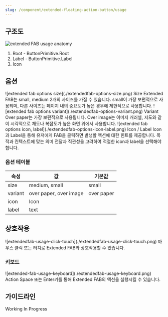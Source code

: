 ```yaml
---
slug: /component/extended-floating-action-button/usage
---
```


## 구조도

<Anatomy>![extended FAB usage anatomy](./anatomy.png)</Anatomy>

1. Root - ButtonPrimitive.Root
2. Label - ButtonPrimitive.Label
3. Icon

## 옵션

<HalfCard>
  <HalfCardImageCell>
    ![extended fab options size](./extendedfab-options-size.png)
  </HalfCardImageCell>
  <HalfCardDescriptionCell>
    <HalfCardDescriptionTitle>Size</HalfCardDescriptionTitle>
    <HalfCardDescription>
      Extended FAB는 small, medium 2개의 사이즈를 가질 수 있습니다. small이 가장
      보편적으로 사용되며, 다른 사이즈는 페이지 내의 중요도가 높은 경우에
      제한적으로 사용합니다.
    </HalfCardDescription>
  </HalfCardDescriptionCell>
</HalfCard>

<HalfCard>
  <HalfCardImageCell>
    ![extended fab options variant](./extendedfab-options-variant.png)
  </HalfCardImageCell>
  <HalfCardDescriptionCell>
    <HalfCardDescriptionTitle>Variant</HalfCardDescriptionTitle>
    <HalfCardDescription>
      Over paper는 가장 보편적으로 사용됩니다. Over image는 이미지 캐러셀,
      지도와 같이 시각적으로 채도나 복잡도가 높은 화면 위에서 사용합니다.
    </HalfCardDescription>
  </HalfCardDescriptionCell>
</HalfCard>

<HalfCard>
  <HalfCardImageCell>
    ![extended fab options icon, label](./extendedfab-options-icon-label.png)
  </HalfCardImageCell>
  <HalfCardDescriptionCell>
    <HalfCardDescriptionTitle>Icon / Label</HalfCardDescriptionTitle>
    <HalfCardDescription>
      Icon과 Label을 통해 유저에게 FAB을 클릭하면 발생할 액션에 대한 힌트를
      제공합니다. 목적과 컨텍스트에 맞는 의미 전달과 직관성을 고려하여 적절한
      icon과 label을 선택해야 합니다.
    </HalfCardDescription>
  </HalfCardDescriptionCell>
</HalfCard>

### 옵션 테이블

| 속성    | 값                     | 기본값     |
| ------- | ---------------------- | ---------- |
| size    | medium, small          | small      |
| variant | over paper, over image | over paper |
| icon    | Icon                   |            |
| label   | text                   |            |

## 상호작용

<FullCard>
  <FullCardImageCell>
    ![extendedfab-usage-click-touch](./extendedfab-usage-click-touch.png)
  </FullCardImageCell>
  <FullCardDescription>
    마우스 클릭 또는 터치로 Extended FAB와 상호작용할 수 있습니다.
  </FullCardDescription>
</FullCard>

### 키보드

<HalfCard>
  <HalfCardImageCell>
    ![extended-fab-usage-keyboard](./extendedfab-usage-keyboard.png)
  </HalfCardImageCell>
  <HalfCardDescriptionCell>
    <HalfCardDescriptionTitle>Action</HalfCardDescriptionTitle>
    <HalfCardDescription>
      <Keyboard>Space</Keyboard> 또는 <Keyboard>Enter</Keyboard>키를 통해
      Extended FAB의 액션을 실행시킬 수 있습니다.
    </HalfCardDescription>
  </HalfCardDescriptionCell>
</HalfCard>

## 가이드라인

Working In Progress
